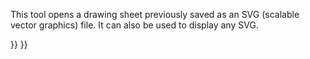 <languages/>
<translate>
<!--T:4-->
{{Docnav
|
|[[Drawing_Landscape_A3|New A3 landscape drawing]]
|[[Drawing_Workbench|Drawing Workbench]]
|IconC=Workbench_Drawing.svg
|IconR=Drawing_Landscape_A3.png
}}

<!--T:1-->
{{GuiCommand
|Name=Drawing Open SVG
|Workbenches=[[Drawing Workbench|Drawing]], Complete
|MenuLocation=Drawing → Open SVG...
|Shortcut=none
|SeeAlso=[[Drawing Save|Drawing Save]]
}}

<!--T:2-->
This tool opens a drawing sheet previously saved as an SVG (scalable vector graphics) file. It can also be used to display any SVG.

<!--T:3-->
{{clear}}

<!--T:5-->
{{Docnav
|
|[[Drawing_Landscape_A3|New A3 landscape drawing]]
|[[Drawing_Workbench|Drawing Workbench]]
|IconC=Workbench_Drawing.svg
|IconR=Drawing_Landscape_A3.png
}}

</translate>
{{Drawing Tools navi{{#translation:}}}}
{{Userdocnavi{{#translation:}}}}